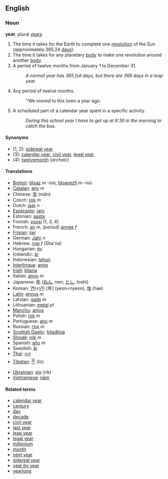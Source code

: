 ==English==
===Noun===
'''year''', plural [[years]]

# The time it takes for the Earth to complete one [[revolution]] of the Sun (approximately 365.24 [[day]]s).
# The time it takes for any planetary [[body]] to make one revolution around another [[body]].
# A period of twelve months from January 1 to December 31.
#:''A normal year has 365 full days, but there are 366 days in a leap year.''
#Any period of twelve months.
#:''We moved to this town a year ago. 
#A scheduled part of a calendar year spent in a specific activity. 
#:''During this school year I have to get up at 6:30 in the morning to catch the bus.''

====Synonyms====
*(1, 2): [[sidereal year]]
*(3): [[calendar year]], [[civil year]], [[legal year]]
*(4): [[twelvemonth]] (''archaic'')

====Translations====
*[[Breton]]: [[bloaz]] ''m'' -ioù, [[bloavezh]] ''m'' -ioù
*[[Catalan]]: [[any]] ''m''
*Chinese: [[年]] (''nián'')
*Czech: [[rok]] ''m''
*Dutch: [[jaar]] ''n''
*[[Esperanto]]: [[jaro]]
*Estonian: [[aasta]]
*Finnish: [[vuosi]] (1, 3, 4)
*French: [[an]] ''m'', (''period'') [[année]] ''f''
*[[Frisian]]: [[jier]]
*German: [[Jahr]] ''n''
*Hebrew: [[שנה]] ''f'' (Sha'na)
*Hungarian: [[év]]
*Icelandic: [[ár]]
*Indonesian: [[tahun]]
*[[Interlingua]]: [[anno]]
*[[Irish]]: [[blíana]]
*Italian: [[anno]] ''m''
*Japanese: [[年]] ([[ねん]], nen; [[とし]], toshi)
*Korean: [[연]](<[[년]]) [年] (yeon<nyeon), [[해]] (hae)
*[[Latin]]: [[annus]] ''m''
*Latvian: [[gads]] ''m''
*Lithuanian: [[metai]] ''pl''
*[[Manchu]]: [[aniya]]
*Polish: [[rok]] ''m''
*Portuguese: [[ano]] ''m''
*Russian: [[год]] ''m''
*[[Scottish Gaelic]]: [[bliadhna]]
*[[Slovak]]: [[rok#Slovak|rok]] ''m''
*Spanish: [[año]] ''m''
*Swedish: [[år]]
*[[Thai]]: [[อายุ]]
*[[Tibetan]]: [[ལོ་]] (lo)
*[[Ukrainian]]: [[рік]] (rik)
*[[Vietnamese]]: [[năm]]

====Related terms====
*[[calendar year]]
*[[century]]
*[[day]]
*[[decade]]
*[[civil year]]
*[[last year]]
*[[leap year]]
*[[legal year]]
*[[millenium]]
*[[month]]
*[[next year]]
*[[sidereal year]]
*[[year by year]]
*[[yearlong]]